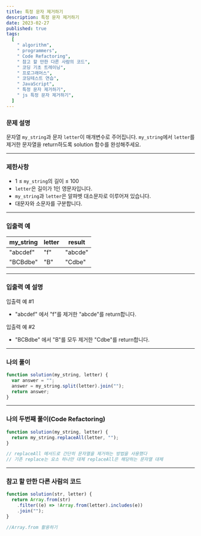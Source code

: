 ```yaml
---
title: 특정 문자 제거하기
description: 특정 문자 제거하기
date: 2023-02-27
published: true
tags:
  [
    " algorithm",
    " programmers",
    " Code Refactoring",
    " 참고 할 만한 다른 사람의 코드",
    " 코딩 기초 트레이닝",
    " 프로그래머스",
    " 코딩테스트 연습",
    " JavaScript",
    " 특정 문자 제거하기",
    " js 특정 문자 제거하기",
  ]
---
```


### 문제 설명

문자열 `my_string`과 문자 `letter`이 매개변수로 주어집니다. `my_string`에서 `letter`를 제거한 문자열을 return하도록 solution 함수를 완성해주세요.

---

### 제한사항

- 1 ≤ `my_string`의 길이 ≤ 100
- `letter`은 길이가 1인 영문자입니다.
- `my_string`과 `letter`은 알파벳 대소문자로 이루어져 있습니다.
- 대문자와 소문자를 구분합니다.

---

### 입출력 예

| my_string | letter | result  |
| --------- | ------ | ------- |
| "abcdef"  | "f"    | "abcde" |
| "BCBdbe"  | "B"    | "Cdbe"  |

---

### 입출력 예 설명

입출력 예 #1

- "abcdef" 에서 "f"를 제거한 "abcde"를 return합니다.

입출력 예 #2

- "BCBdbe" 에서 "B"를 모두 제거한 "Cdbe"를 return합니다.

---

### 나의 풀이

```jsx
function solution(my_string, letter) {
  var answer = "";
  answer = my_string.split(letter).join("");
  return answer;
}
```

---

### 나의 두번째 풀이(Code Refactoring)

```jsx
function solution(my_string, letter) {
  return my_string.replaceAll(letter, "");
}

// replaceAll 메서드로 간단히 문자열을 제거하는 방법을 사용했다
// 기존 replace는 요소 하나만 대체 replaceAll은 해당하는 문자열 대체
```

---

### 참고 할 만한 다른 사람의 코드

```jsx
function solution(str, letter) {
  return Array.from(str)
    .filter((e) => !Array.from(letter).includes(e))
    .join("");
}

//Array.from 활용하기
```
